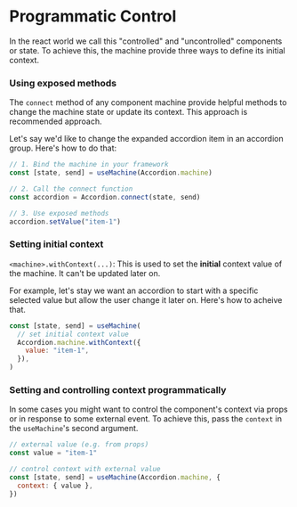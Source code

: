 # Programmatic Control

In the react world we call this "controlled" and "uncontrolled" components or state. To achieve this, the machine
provide three ways to define its initial context.

### Using exposed methods

The `connect` method of any component machine provide helpful methods to change the machine state or update its context.
This approach is recommended approach.

Let's say we'd like to change the expanded accordion item in an accordion group. Here's how to do that:

```jsx
// 1. Bind the machine in your framework
const [state, send] = useMachine(Accordion.machine)

// 2. Call the connect function
const accordion = Accordion.connect(state, send)

// 3. Use exposed methods
accordion.setValue("item-1")
```

### Setting initial context

`<machine>.withContext(...)`: This is used to set the **initial** context value of the machine. It can't be updated
later on.

For example, let's stay we want an accordion to start with a specific selected value but allow the user change it later
on. Here's how to acheive that.

```jsx
const [state, send] = useMachine(
  // set initial context value
  Accordion.machine.withContext({
    value: "item-1",
  }),
)
```

### Setting and controlling context programmatically

In some cases you might want to control the component's context via props or in response to some external event. To
achieve this, pass the `context` in the `useMachine`'s second argument.

```jsx
// external value (e.g. from props)
const value = "item-1"

// control context with external value
const [state, send] = useMachine(Accordion.machine, {
  context: { value },
})
```
